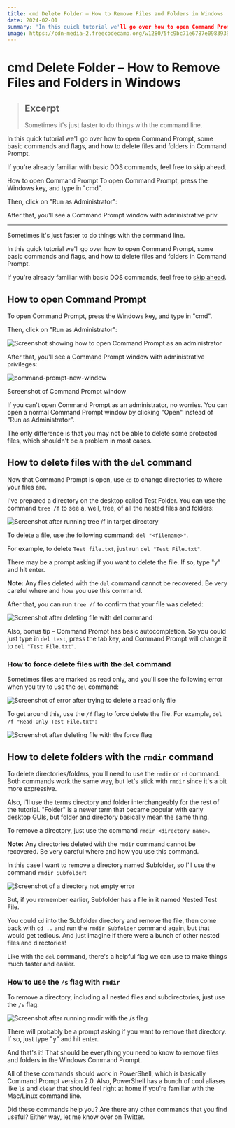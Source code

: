 ```yaml
---
title: cmd Delete Folder – How to Remove Files and Folders in Windows
date: 2024-02-01
summary: 'In this quick tutorial we'll go over how to open Command Prompt, some basic commands and flags, and how to delete files and folders in Command Prompt.'
image: https://cdn-media-2.freecodecamp.org/w1280/5fc9bc71e6787e098393991d.jpg
---
```



# cmd Delete Folder – How to Remove Files and Folders in Windows

> ## Excerpt
> Sometimes it's just faster to do things with the command line.

In this quick tutorial we'll go over how to open Command Prompt, some basic
commands and flags, and how to delete files and folders in Command Prompt.

If you're already familiar with basic DOS commands, feel free to skip ahead.

How to open Command Prompt
To open Command Prompt, press the Windows key, and type in "cmd". 

Then, click on "Run as Administrator":

After that, you'll see a Command Prompt window with administrative priv

---
Sometimes it's just faster to do things with the command line.

In this quick tutorial we'll go over how to open Command Prompt, some basic commands and flags, and how to delete files and folders in Command Prompt.

If you're already familiar with basic DOS commands, feel free to [skip ahead](https://www.freecodecamp.org/news/cmd-delete-folder-how-to-remove-files-and-folders-in-windows//#how-to-delete-files-with-the-del-command).

## How to open Command Prompt

To open Command Prompt, press the Windows key, and type in "cmd".

Then, click on "Run as Administrator":

![Screenshot showing how to open Command Prompt as an administrator](https://www.freecodecamp.org/news/content/images/2020/12/run-command-prompt-as-administrator.jpg)

After that, you'll see a Command Prompt window with administrative privileges:

![command-prompt-new-window](https://www.freecodecamp.org/news/content/images/2020/12/command-prompt-new-window.jpg)

Screenshot of Command Prompt window

If you can't open Command Prompt as an administrator, no worries. You can open a normal Command Prompt window by clicking "Open" instead of "Run as Administrator".

The only difference is that you may not be able to delete some protected files, which shouldn't be a problem in most cases.

## How to delete files with the `del` command

Now that Command Prompt is open, use `cd` to change directories to where your files are.

I've prepared a directory on the desktop called Test Folder. You can use the command `tree /f` to see a, well, tree, of all the nested files and folders:

![Screenshot after running tree /f in target directory](https://www.freecodecamp.org/news/content/images/2020/12/command-prompt-tree.jpg)

To delete a file, use the following command: `del "<filename>"`.

For example, to delete `Test file.txt`, just run `del "Test File.txt"`.

There may be a prompt asking if you want to delete the file. If so, type "y" and hit enter.

**Note:** Any files deleted with the `del` command cannot be recovered. Be very careful where and how you use this command.

After that, you can run `tree /f` to confirm that your file was deleted:

![Screenshot after deleting file with del command](https://www.freecodecamp.org/news/content/images/2020/12/del-tree-check.jpg)

Also, bonus tip – Command Prompt has basic autocompletion. So you could just type in `del test`, press the tab key, and Command Prompt will change it to `del "Test File.txt"`.

### How to force delete files with the `del` command

Sometimes files are marked as read only, and you'll see the following error when you try to use the `del` command:

![Screenshot of error after trying to delete a read only file](https://www.freecodecamp.org/news/content/images/2020/12/read-only-error.jpg)

To get around this, use the `/f` flag to force delete the file. For example, `del /f "Read Only Test File.txt"`:

![Screenshot after deleting file with the force flag](https://www.freecodecamp.org/news/content/images/2020/12/del-force-flag.jpg)

## How to delete folders with the `rmdir` command

To delete directories/folders, you'll need to use the `rmdir` or `rd` command. Both commands work the same way, but let's stick with `rmdir` since it's a bit more expressive.

Also, I'll use the terms directory and folder interchangeably for the rest of the tutorial. "Folder" is a newer term that became popular with early desktop GUIs, but folder and directory basically mean the same thing.

To remove a directory, just use the command `rmdir <directory name>`.

**Note:** Any directories deleted with the `rmdir` command cannot be recovered. Be very careful where and how you use this command.

In this case I want to remove a directory named Subfolder, so I'll use the command `rmdir Subfolder`:

![Screenshot of a directory not empty error](https://www.freecodecamp.org/news/content/images/2020/12/directory-not-empty.jpg)

But, if you remember earlier, Subfolder has a file in it named Nested Test File.

You could `cd` into the Subfolder directory and remove the file, then come back with `cd ..` and run the `rmdir Subfolder` command again, but that would get tedious. And just imagine if there were a bunch of other nested files and directories!

Like with the `del` command, there's a helpful flag we can use to make things much faster and easier.

### How to use the `/s` flag with `rmdir`

To remove a directory, including all nested files and subdirectories, just use the `/s` flag:

![Screenshot after running rmdir with the /s flag](https://www.freecodecamp.org/news/content/images/2020/12/rmdir-s-flag.jpg)

There will probably be a prompt asking if you want to remove that directory. If so, just type "y" and hit enter.

And that's it! That should be everything you need to know to remove files and folders in the Windows Command Prompt.

All of these commands should work in PowerShell, which is basically Command Prompt version 2.0. Also, PowerShell has a bunch of cool aliases like `ls` and `clear` that should feel right at home if you're familiar with the Mac/Linux command line.

Did these commands help you? Are there any other commands that you find useful? Either way, let me know over on Twitter.
